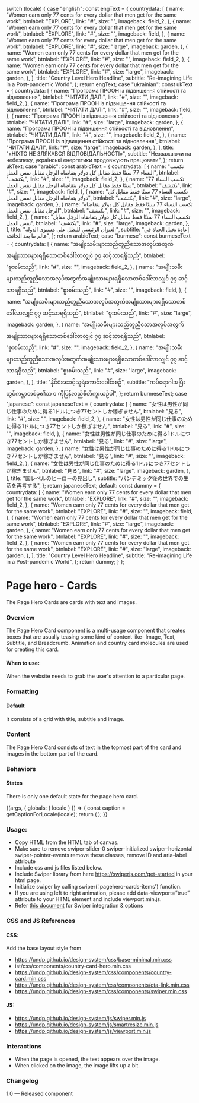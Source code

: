 
  switch (locale) {
    case "english":
      const engText = {
        countrydata: [
          {
            name: "Women earn only 77 cents for every dollar that men get for the same work",
            btnlabel: "EXPLORE",
            link: "#",
            size: "",
            imageback: field_2,
          },
          {
            name: "Women earn only 77 cents for every dollar that men get for the same work",
            btnlabel: "EXPLORE",
            link: "#",
            size: "",
            imageback: field,
          },
          {
            name: "Women earn only 77 cents for every dollar that men get for the same work",
            btnlabel: "EXPLORE",
            link: "#",
            size: "large",
            imageback: garden,
          },
          {
            name: "Women earn only 77 cents for every dollar that men get for the same work",
            btnlabel: "EXPLORE",
            link: "#",
            size: "",
            imageback: field_2,
          },
          {
            name: "Women earn only 77 cents for every dollar that men get for the same work",
            btnlabel: "EXPLORE",
            link: "#",
            size: "large",
            imageback: garden,
          },
        ],
        title: "Country Level Hero Headline",
        subtitle: "Re-imagining Life in a Post-pandemic World",
      };
      return engText;
    case "ukrainian":
      const ukText = {
        countrydata: [
          {
            name: "Програма ПРООН із підвищення стійкості та відновлення",
            btnlabel: "ЧИТАТИ ДАЛІ",
            link: "#",
            size: "",
            imageback: field_2,
          },
          {
            name: "Програма ПРООН із підвищення стійкості та відновлення",
            btnlabel: "ЧИТАТИ ДАЛІ",
            link: "#",
            size: "",
            imageback: field,
          },
          {
            name: "Програма ПРООН із підвищення стійкості та відновлення",
            btnlabel: "ЧИТАТИ ДАЛІ",
            link: "#",
            size: "large",
            imageback: garden,
          },
          {
            name: "Програма ПРООН із підвищення стійкості та відновлення",
            btnlabel: "ЧИТАТИ ДАЛІ",
            link: "#",
            size: "",
            imageback: field_2,
          },
          {
            name: "Програма ПРООН із підвищення стійкості та відновлення",
            btnlabel: "ЧИТАТИ ДАЛІ",
            link: "#",
            size: "large",
            imageback: garden,
          },
        ],
        title: "«НІХТО НЕ ЗЛЯКАВСЯ ВІДПОВІДАЛЬНОСТІ»",
        subtitle: "Незважаючи на небезпеку, українські енергетики продовжують працювати",
      };
      return ukText;
    case "arabic":
      const arabicText = {
        countrydata: [
          {
            name: "تكسب النساء 77 سنتًا فقط مقابل كل دولار يتقاضاه الرجل مقابل نفس العمل",
            btnlabel: "يكتشف",
            link: "#",
            size: "",
            imageback: field_2,
          },
          {
            name: "تكسب النساء 77 سنتًا فقط مقابل كل دولار يتقاضاه الرجل مقابل نفس العمل",
            btnlabel: "يكتشف",
            link: "#",
            size: "",
            imageback: field,
          },
          {
            name: "تكسب النساء 77 سنتًا فقط مقابل كل دولار يتقاضاه الرجل مقابل نفس العمل",
            btnlabel: "يكتشف",
            link: "#",
            size: "large",
            imageback: garden,
          },
          {
            name: "تكسب النساء 77 سنتًا فقط مقابل كل دولار يتقاضاه الرجل مقابل نفس العمل",
            btnlabel: "يكتشف",
            link: "#",
            size: "",
            imageback: field_2,
          },
          {
            name: "تكسب النساء 77 سنتًا فقط مقابل كل دولار يتقاضاه الرجل مقابل نفس العمل",
            btnlabel: "يكتشف",
            link: "#",
            size: "large",
            imageback: garden,
          },
        ],
        title: "العنوان الرئيسي للبطل على مستوى الدولة",
        subtitle: "إعادة تخيل الحياة في عالم ما بعد الجائحة",
      };
      return arabicText;
    case "burmese":
      const burmeseText = {
        countrydata: [
          {
            name: "အမျိုးသမီးများသည်တူညီသောအလုပ်အတွက်အမျိုးသားများရရှိသောတစ်ဒေါ်လာလျှင် ၇၇ ဆင့်သာရရှိသည်",
            btnlabel: "စူးစမ်းသည်",
            link: "#",
            size: "",
            imageback: field_2,
          },
          {
            name: "အမျိုးသမီးများသည်တူညီသောအလုပ်အတွက်အမျိုးသားများရရှိသောတစ်ဒေါ်လာလျှင် ၇၇ ဆင့်သာရရှိသည်",
            btnlabel: "စူးစမ်းသည်",
            link: "#",
            size: "",
            imageback: field,
          },
          {
            name: "အမျိုးသမီးများသည်တူညီသောအလုပ်အတွက်အမျိုးသားများရရှိသောတစ်ဒေါ်လာလျှင် ၇၇ ဆင့်သာရရှိသည်",
            btnlabel: "စူးစမ်းသည်",
            link: "#",
            size: "large",
            imageback: garden,
          },
          {
            name: "အမျိုးသမီးများသည်တူညီသောအလုပ်အတွက်အမျိုးသားများရရှိသောတစ်ဒေါ်လာလျှင် ၇၇ ဆင့်သာရရှိသည်",
            btnlabel: "စူးစမ်းသည်",
            link: "#",
            size: "",
            imageback: field_2,
          },
          {
            name: "အမျိုးသမီးများသည်တူညီသောအလုပ်အတွက်အမျိုးသားများရရှိသောတစ်ဒေါ်လာလျှင် ၇၇ ဆင့်သာရရှိသည်",
            btnlabel: "စူးစမ်းသည်",
            link: "#",
            size: "large",
            imageback: garden,
          },
        ],
        title: "နိုင်ငံအဆင့်သူရဲကောင်းခေါင်းစဉ်",
        subtitle: "ကပ်ရောဂါအပြီးတွင်ကမ္ဘာတစ်ခု၏ဘ ၀ ကိုပြန်လည်စိတ်ကူးယဉ်ပါ",
      };
      return burmeseText;
    case "japanese":
      const japaneseText = {
        countrydata: [
          {
            name: "女性は男性が同じ仕事のために得る1ドルにつき77セントしか稼ぎません",
            btnlabel: "見る",
            link: "#",
            size: "",
            imageback: field_2,
          },
          {
            name: "女性は男性が同じ仕事のために得る1ドルにつき77セントしか稼ぎません",
            btnlabel: "見る",
            link: "#",
            size: "",
            imageback: field,
          },
          {
            name: "女性は男性が同じ仕事のために得る1ドルにつき77セントしか稼ぎません",
            btnlabel: "見る",
            link: "#",
            size: "large",
            imageback: garden,
          },
          {
            name: "女性は男性が同じ仕事のために得る1ドルにつき77セントしか稼ぎません",
            btnlabel: "見る",
            link: "#",
            size: "",
            imageback: field_2,
          },
          {
            name: "女性は男性が同じ仕事のために得る1ドルにつき77セントしか稼ぎません",
            btnlabel: "見る",
            link: "#",
            size: "large",
            imageback: garden,
          },
        ],
        title: "国レベルのヒーローの見出し",
        subtitle: "パンデミック後の世界での生活を再考する",
      };
      return japaneseText;
    default:
      const dummy = {
        countrydata: [
          {
            name: "Women earn only 77 cents for every dollar that men get for the same work",
            btnlabel: "EXPLORE",
            link: "#",
            size: "",
            imageback: field_2,
          },
          {
            name: "Women earn only 77 cents for every dollar that men get for the same work",
            btnlabel: "EXPLORE",
            link: "#",
            size: "",
            imageback: field,
          },
          {
            name: "Women earn only 77 cents for every dollar that men get for the same work",
            btnlabel: "EXPLORE",
            link: "#",
            size: "large",
            imageback: garden,
          },
          {
            name: "Women earn only 77 cents for every dollar that men get for the same work",
            btnlabel: "EXPLORE",
            link: "#",
            size: "",
            imageback: field_2,
          },
          {
            name: "Women earn only 77 cents for every dollar that men get for the same work",
            btnlabel: "EXPLORE",
            link: "#",
            size: "large",
            imageback: garden,
          },
        ],
        title: "Country Level Hero Headline",
        subtitle: "Re-imagining Life in a Post-pandemic World",
      };
      return dummy;
  }
};

<Meta
  title="Components/UI components/Hero/Page/Page hero - cards"
  component={CountryCardHero}
/>

# Page hero - Cards

The Page Hero Cards are cards with text and images.

### Overview

The Page Hero Card component is a multi-usage component that creates boxes that are usually teasing some kind of content like- Image, Text, Subtitle, and Breadcrumb. Animation and country card molecules are used for creating this card.

#### When to use:

When the website needs to grab the user's attention to a particular page.

### Formatting

#### Default

It consists of a grid with title, subtitle and image.

### Content

The Page Hero Card consists of text in the topmost part of the card and images in the bottom part of the card.

### Behaviors

#### States

There is only one default state for the page hero card.

<Canvas>
  <Story
    name="Page hero - cards"
    parameters={{
      chromatic: { viewports: process.env.CHROMATIC_VIEWPORTS },
    }}
  >
    {(args, { globals: { locale } }) => {
      const caption = getCaptionForLocale(locale);
      return (
        <CountryCardHero
          data={caption.countrydata}
          title={caption.title}
          subtitle={caption.subtitle}
        ></CountryCardHero>
      );
    }}
  </Story>
</Canvas>

### Usage:

- Copy HTML from the HTML tab of canvas.
- Make sure to remove swiper-slider-0 swiper-initialized swiper-horizontal swiper-pointer-events remove these classes, remove ID and aria-label attribute
- Include css and js files listed below.
- Include Swiper library from here https://swiperjs.com/get-started in your html page.
- Initialize swiper by calling swiper('.pagehero-cards-items') function.
- If you are using left to right animation, please add data-viewport=”true” attribute to your HTML element and include viewport.min.js.
- Refer [this document](https://github.com/undp/design-system/wiki/Swiper-documentation) for Swiper integration & options

### CSS and JS References

#### CSS:

Add the base layout style from

- https://undp.github.io/design-system/css/base-minimal.min.css
- ist/css/components/country-card-hero.min.css
- https://undp.github.io/design-system/css/components/country-card.min.css
- https://undp.github.io/design-system/css/components/cta-link.min.css
- https://undp.github.io/design-system/css/components/swiper.min.css

#### JS:

- https://undp.github.io/design-system/js/swiper.min.js
- https://undp.github.io/design-system/js/smartresize.min.js
- https://undp.github.io/design-system/js/viewport.min.js

### Interactions

- When the page is opened, the text appears over the image.
- When clicked on the image, the image lifts up a bit.

### Changelog

1.0 — Released component
